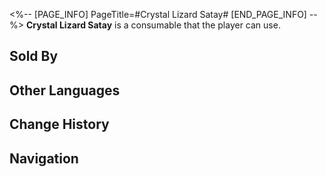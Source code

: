 <%-- [PAGE_INFO]
PageTitle=#Crystal Lizard Satay#
[END_PAGE_INFO] --%>
{{Consumable Infobox
|id          = 408402
|image       = Item Crystal Lizard Satay.png{{subst:void|<!--$UPLOAD:<<SpriteOutput/ItemFigures/408402.png>-<Item Crystal Lizard Satay.png>-<Consumable Icons>>-->}}
|type        = Energy Regen Consumables
|rarity      = 2
|effect      = Upon use, immediately recovers 4 Technique Points for your team, but each team member loses HP equal to 15% of their Max HP.
|description = A skewer made from cold-blooded reptiles that live in mines.<br />Zoologists will tell you that the crystals on the lizard's body are actually a by-product of its body's osmoregulation and the maintenance of body fluid levels. They'll also tell you that this by-product should never be eaten.
|effectType  = 
|effectType2 = 
|effectType3 = 
|recipe      = 
|source1     = [[Food Stall]]
|source2     = 
|source3     = 
}}
{{Description|''"It tastes like chicken, and it's crunchy!"''}}
'''Crystal Lizard Satay''' is a consumable that the player can use.

==Sold By==
{{Shop Availability}}

==Other Languages==
{{Other Languages
|en   = Crystal Lizard Satay
|zhs  = 宝石蜥肉串
|zht  = 寶石蜥肉串
|ja   = ジェムトカゲの串焼き
|ko   = 보석 도마뱀 꼬치
|es   = Brocheta de lagarto cristalizado
|fr   = Satay de lézard de cristal
|ru   = Сате из хрустальной ящерицы
|th   = Crystal Lizard Satay
|vi   = Xiên Thịt Thằn Lằn Đá
|de   = Kristalleidechsen-Satay
|id   = Crystal Lizard Satay
|pt   = Espetinho de Lagarto-de-Cristal
}}

==Change History==
{{Change History|1.0}}

==Navigation==
{{Consumable Navbox}}